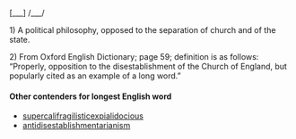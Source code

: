 [___] /___/


1) A political philosophy, opposed to the separation of church and of the state.

2) From Oxford English Dictionary;  page 59; definition is as follows: “Properly, opposition to the disestablishment of the Church of England, but popularly cited as an example of a long word.”

====Other contenders for longest English word====
*[[supercalifragilisticexpialidocious]] 
*[[antidisestablishmentarianism]]